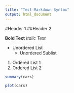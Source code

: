 ```yaml
---
title: "Test Markdown Syntax"
output: html_document
---
```


#Header 1
##Header 2

**Bold Text**
*Italic Text*

* Unordered List
    + Unordered Sublist
    
1. Ordered List 1
2. Ordered List 2

```r
summary(cars)
```

```r
plot(cars)
```

